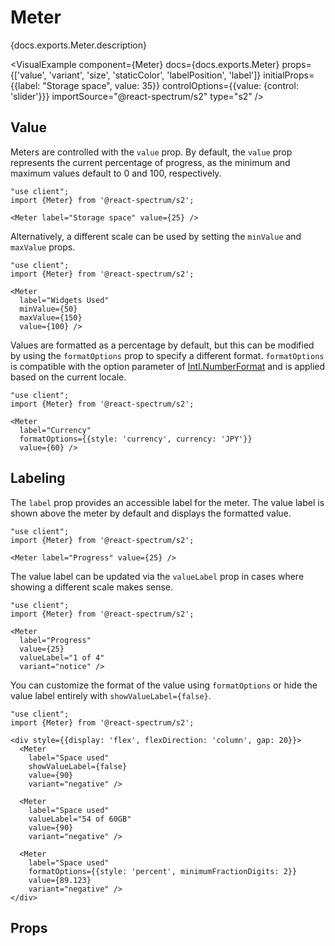 

# Meter

<PageDescription>{docs.exports.Meter.description}</PageDescription>

<VisualExample
  component={Meter}
  docs={docs.exports.Meter}
  props={['value', 'variant', 'size', 'staticColor', 'labelPosition', 'label']}
  initialProps={{label: "Storage space", value: 35}}
  controlOptions={{value: {control: 'slider'}}}
  importSource="@react-spectrum/s2"
  type="s2" />

## Value

Meters are controlled with the `value` prop. By default, the `value` prop represents the current percentage of progress, as the minimum and maximum values default to 0 and 100, respectively.

```tsx render expanded
"use client";
import {Meter} from '@react-spectrum/s2';

<Meter label="Storage space" value={25} />
```

Alternatively, a different scale can be used by setting the `minValue` and `maxValue` props.

```tsx render hideImports
"use client";
import {Meter} from '@react-spectrum/s2';

<Meter
  label="Widgets Used"
  minValue={50}
  maxValue={150}
  value={100} />
```

Values are formatted as a percentage by default, but this can be modified by using the `formatOptions` prop to specify a different format. `formatOptions` is compatible with the option parameter of [Intl.NumberFormat](https://developer.mozilla.org/en-US/docs/Web/JavaScript/Reference/Global_Objects/NumberFormat) and is applied based on the current locale.

```tsx render hideImports
"use client";
import {Meter} from '@react-spectrum/s2';

<Meter
  label="Currency"
  formatOptions={{style: 'currency', currency: 'JPY'}}
  value={60} />
```

## Labeling

The `label` prop provides an accessible label for the meter. The value label is shown above the meter by default and displays the formatted value.

```tsx render hideImports
"use client";
import {Meter} from '@react-spectrum/s2';

<Meter label="Progress" value={25} />
```

The value label can be updated via the `valueLabel` prop in cases where showing a different scale makes sense.

```tsx render hideImports
"use client";
import {Meter} from '@react-spectrum/s2';

<Meter 
  label="Progress" 
  value={25} 
  valueLabel="1 of 4" 
  variant="notice" />
```

You can customize the format of the value using `formatOptions` or hide the value label entirely with `showValueLabel={false}`.

```tsx render hideImports
"use client";
import {Meter} from '@react-spectrum/s2';

<div style={{display: 'flex', flexDirection: 'column', gap: 20}}>
  <Meter
    label="Space used"
    showValueLabel={false}
    value={90}
    variant="negative" />

  <Meter
    label="Space used"
    valueLabel="54 of 60GB"
    value={90} 
    variant="negative" />

  <Meter
    label="Space used"
    formatOptions={{style: 'percent', minimumFractionDigits: 2}}
    value={89.123}
    variant="negative" />
</div>
```

## Props

<PropTable component={docs.exports.Meter} links={docs.links} />
